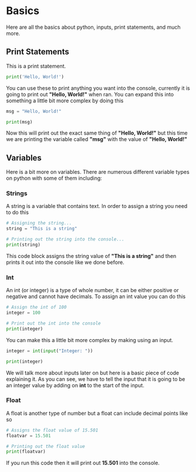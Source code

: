 # Basics
Here are all the basics about python, inputs, print statements, and much more.

## Print Statements
This is a print statement.
```py filename="main.py" copy
print('Hello, World!')
```
You can use these to print anything you want into the console, currently it is going to print out **"Hello, World!"** when ran. You can expand this into something a little bit more complex by doing this
```py filename="main.py" copy
msg = "Hello, World!"

print(msg)
```
Now this will print out the exact same thing of **"Hello, World!"** but this time we are printing the variable called **"msg"** with the value of **"Hello, World!"**

## Variables
Here is a bit more on variables. There are numerous different variable types on python with some of them including:

### Strings
A string is a variable that contains text. In order to assign a string you need to do this
```py filename="main.py" copy
# Assigning the string...
string = "This is a string"

# Printing out the string into the console...
print(string)
```
This code block assigns the string value of **"This is a string"** and then prints it out into the console like we done before.

### Int
An int (or integer) is a type of whole number, it can be either positive or negative and cannot have decimals. To assign an int value you can do this
```py filename="main.py" copy
# Assign the int of 100
integer = 100

# Print out the int into the console
print(integer)
```
You can make this a little bit more complex by making using an input.
```py filename="main.py" copy
integer = int(input("Integer: "))

print(integer)
```
We will talk more about inputs later on but here is a basic piece of code explaining it. As you can see, we have to tell the input that it is going to be an integer value by adding on **int** to the start of the input.

### Float
A float is another type of number but a float can include decimal points like so
```py filename="main.py" copy
# Assigns the float value of 15.501
floatvar = 15.501

# Printing out the float value
print(floatvar)
```
If you run this code then it will print out **15.501** into the console.

